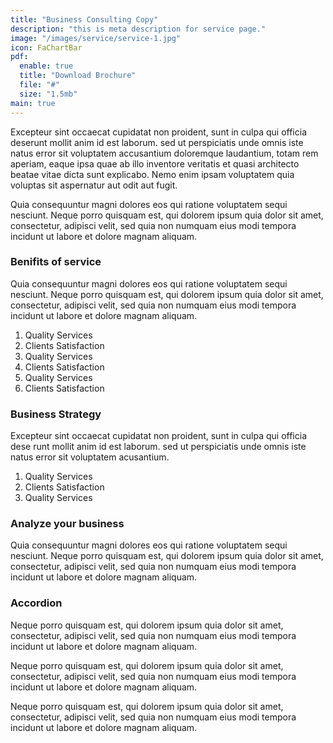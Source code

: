 ```yaml
---
title: "Business Consulting Copy"
description: "this is meta description for service page."
image: "/images/service/service-1.jpg"
icon: FaChartBar
pdf:
  enable: true
  title: "Download Brochure"
  file: "#"
  size: "1.5mb"
main: true
---
```


Excepteur sint occaecat cupidatat non proident, sunt in culpa qui officia deserunt mollit anim id est laborum. sed ut perspiciatis unde omnis iste natus error sit voluptatem accusantium doloremque laudantium, totam rem aperiam, eaque ipsa quae ab illo inventore veritatis et quasi architecto beatae vitae dicta sunt explicabo. Nemo enim ipsam voluptatem quia voluptas sit aspernatur aut odit aut fugit.

Quia consequuntur magni dolores eos qui ratione voluptatem sequi nesciunt. Neque porro quisquam est, qui dolorem ipsum quia dolor sit amet, consectetur, adipisci velit, sed quia non numquam eius modi tempora incidunt ut labore et dolore magnam aliquam.

### Benifits of service

Quia consequuntur magni dolores eos qui ratione voluptatem sequi nesciunt. Neque porro quisquam est, qui dolorem ipsum quia dolor sit amet, consectetur, adipisci velit, sed quia non numquam eius modi tempora incidunt ut labore et dolore magnam aliquam.

1. Quality Services
2. Clients Satisfaction
3. Quality Services
4. Clients Satisfaction
5. Quality Services
6. Clients Satisfaction

### Business Strategy

Excepteur sint occaecat cupidatat non proident, sunt in culpa qui officia dese runt mollit anim id est laborum. sed ut perspiciatis unde omnis iste natus error sit voluptatem acusantium.

1. Quality Services
2. Clients Satisfaction
3. Quality Services

### Analyze your business

Quia consequuntur magni dolores eos qui ratione voluptatem sequi nesciunt. Neque porro quisquam est, qui dolorem ipsum quia dolor sit amet, consectetur, adipisci velit, sed quia non numquam eius modi tempora incidunt ut labore et dolore magnam aliquam.

### Accordion

<Accordion client:load title="Why should you need to do this?">

Neque porro quisquam est, qui dolorem ipsum quia dolor sit amet, consectetur, adipisci velit, sed quia non numquam eius modi tempora incidunt ut labore et dolore magnam aliquam.

</Accordion>

<Accordion client:load title="How can I adjust Horizontal centering">

Neque porro quisquam est, qui dolorem ipsum quia dolor sit amet, consectetur, adipisci velit, sed quia non numquam eius modi tempora incidunt ut labore et dolore magnam aliquam.

</Accordion>

<Accordion client:load title="Should you use Negative margin?">

Neque porro quisquam est, qui dolorem ipsum quia dolor sit amet, consectetur, adipisci velit, sed quia non numquam eius modi tempora incidunt ut labore et dolore magnam aliquam.

</Accordion>
